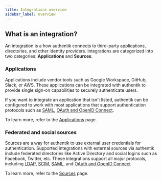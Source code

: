 ```yaml
---
title: Integrations overview
sidebar_label: Overview
---
```


## What is an integration?

An integration is a how authentik connects to third-party applications, directories, and other identity providers.
Integrations are categorized into two categories: **Applications** and **Sources**.

### Applications

Applications include vendor tools such as Google Workspace, GitHub, Slack, or AWS. These applications can be integrated with authentik to provide single sign-on capabilities to securely authenticate users.

If you want to integrate an application that isn't listed, authentik can be configured to work with most applications that support authentication protocols such as [SAML](/docs/add-secure-apps/providers/saml), [OAuth and OpenID Connect](/docs/add-secure-apps/providers/oauth2).

To learn more, refer to the [Applications](../services) page.

### Federated and social sources

Sources are a way for authentik to use external user credentials for authentication. Supported integrations with external sources via authentik include federated directories like Active Directory and social logins such as Facebook, Twitter, etc. These integrations support all major protocols, including [LDAP](/docs/users-sources/sources/protocols/ldap), [SCIM](/docs/users-sources/sources/protocols/scim), [SAML](/docs/users-sources/sources/protocols/saml), and [OAuth and OpenID Connect](/docs/users-sources/sources/protocols/oauth)

To learn more, refer to the [Sources](/docs/users-sources/sources) page.
